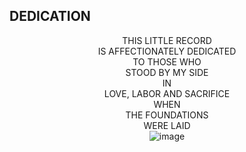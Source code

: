 ## DEDICATION {.unnumbered}

<p style="text-align:center">THIS LITTLE RECORD<br />
    IS AFFECTIONATELY DEDICATED<br />
    TO THOSE WHO<br />
    STOOD BY MY SIDE<br />
    IN<br />
    LOVE, LABOR AND SACRIFICE<br />
    WHEN<br />
    THE FOUNDATIONS<br />
    WERE LAID<br />
    <img src="./cover.png" alt="image" /></p>
 
    